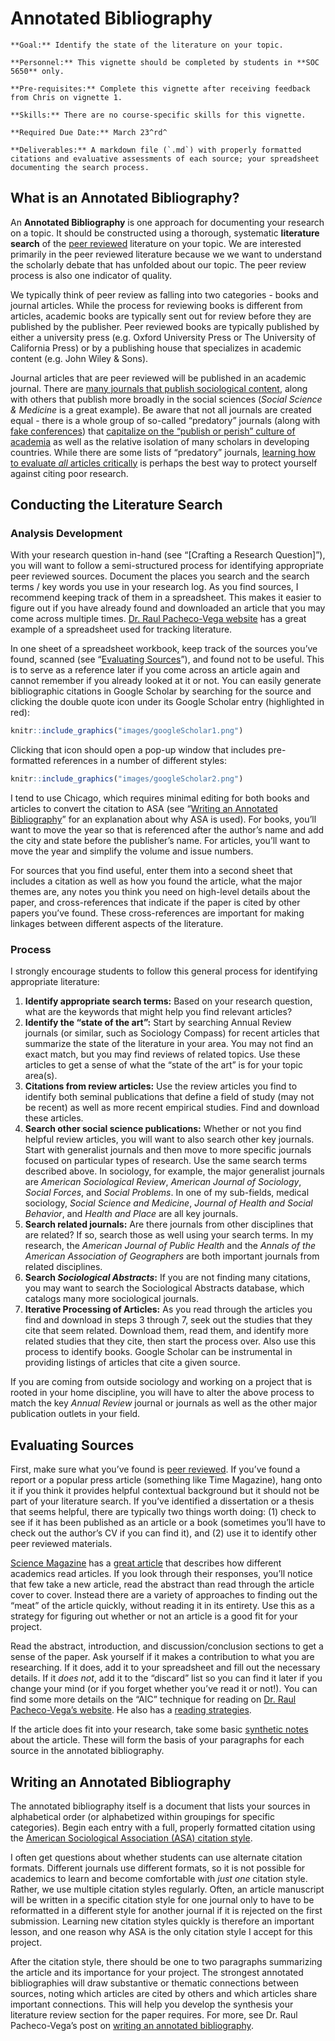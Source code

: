 # Annotated Bibliography

```block
**Goal:** Identify the state of the literature on your topic.
```

```block
**Personnel:** This vignette should be completed by students in **SOC 5650** only.
```

```block
**Pre-requisites:** Complete this vignette after receiving feedback from Chris on vignette 1.
```

```block
**Skills:** There are no course-specific skills for this vignette.
```

```block
**Required Due Date:** March 23^rd^
```

```block
**Deliverables:** A markdown file (`.md`) with properly formatted citations and evaluative assessments of each source; your spreadsheet documenting the search process.
```

## What is an Annotated Bibliography?
An **Annotated Bibliography** is one approach for documenting your research on a topic. It should be constructed using a thorough, systematic **literature search** of the [peer reviewed](https://library.sdsu.edu/research-services/research-help/peer-reviewed-articles) literature on your topic. We are interested primarily in the peer reviewed literature because we we want to understand the scholarly debate that has unfolded about our topic. The peer review process is also one indicator of quality. 

We typically think of peer review as falling into two categories - books and journal articles. While the process for reviewing books is different from articles, academic books are typically sent out for review before they are published by the publisher. Peer reviewed books are typically published by either a university press (e.g. Oxford University Press or The University of California Press) or by a publishing house that specializes in academic content (e.g. John Wiley & Sons).

Journal articles that are peer reviewed will be published in an academic journal. There are <a href="https://gmusocgrads.wordpress.com/development/journals/" target="_blank">many journals that publish sociological content</a>, along with others that publish more broadly in the social sciences (*Social Science & Medicine* is a great example). Be aware that not all journals are created equal - there is a whole group of so-called "predatory" journals (along with <a href="https://www.nytimes.com/2016/12/29/upshot/fake-academe-looking-much-like-the-real-thing.html" target="_blank">fake conferences</a>) that <a href="https://www.nytimes.com/2017/10/30/science/predatory-journals-academics.html" target="_blank">capitalize on the "publish or perish" culture of academia</a> as well as the relative isolation of many scholars in developing countries. While there are some lists of "predatory" journals, <a href="https://www.authoraid.info/en/news/details/1310/" target="_blank">learning how to evaluate *all* articles critically</a> is perhaps the best way to protect yourself against citing poor research.

## Conducting the Literature Search

### Analysis Development

With your research question in-hand (see "[Crafting a Research Question]"), you will want to follow a semi-structured process for identifying appropriate peer reviewed sources. Document the places you search and the search terms / key words you use in your research log. As you find sources, I recommend keeping track of them in a spreadsheet. This makes it easier to figure out if you have already found and downloaded an article that you may come across multiple times. <a href="http://www.raulpacheco.org/2016/06/synthesizing-different-bodies-of-work-in-your-literature-review-the-conceptual-synthesis-excel-dump-technique/" target="_blank">Dr. Raul Pacheco-Vega website</a> has a great example of a spreadsheet used for tracking literature.

In one sheet of a spreadsheet workbook, keep track of the sources you've found, scanned (see "[Evaluating Sources]"), and found not to be useful. This is to serve as a reference later if you come across an article again and cannot remember if you already looked at it or not. You can easily generate bibliographic citations in Google Scholar by searching for the source and clicking the double quote icon under its Google Scholar entry (highlighted in red):

```r
knitr::include_graphics("images/googleScholar1.png")
```

Clicking that icon should open a pop-up window that includes pre-formatted references in a number of different styles:

```r
knitr::include_graphics("images/googleScholar2.png")
```

I tend to use Chicago, which requires minimal editing for both books and articles to convert the citation to ASA (see "[Writing an Annotated Bibliography]" for an explanation about why ASA is used). For books, you'll want to move the year so that is referenced after the author's name and add the city and state before the publisher's name. For articles, you'll want to move the year and simplify the volume and issue numbers.

For sources that you find useful, enter them into a second sheet that includes a citation as well as how you found the article, what the major themes are, any notes you think you need on high-level details about the paper, and cross-references that indicate if the paper is cited by other papers you've found. These cross-references are important for making linkages between different aspects of the literature. 

### Process

I strongly encourage students to follow this general process for identifying appropriate literature:

1. **Identify appropriate search terms:** Based on your research question, what are the keywords that might help you find relevant articles?
2. **Identify the "state of the art":** Start by searching Annual Review journals (or similar, such as Sociology Compass) for recent articles that summarize the state of the literature in your area. You may not find an exact match, but you may find reviews of related topics. Use these articles to get a sense of what the "state of the art" is for your topic area(s).
3. **Citations from review articles:** Use the review articles you find to identify both seminal publications that define a field of study (may not be recent) as well as more recent empirical studies. Find and download these articles.
4. **Search other social science publications:** Whether or not you find helpful review articles, you will want to also search other key journals. Start with generalist journals and then move to more specific journals focused on particular types of research. Use the same search terms described above. In sociology, for example, the major generalist journals are *American Sociological Review*, *American Journal of Sociology*, *Social Forces*, and *Social Problems*. In one of my sub-fields, medical sociology, *Social Science and Medicine*, *Journal of Health and Social Behavior*, and *Health and Place* are all key journals.
5. **Search related journals:** Are there journals from other disciplines that are related? If so, search those as well using your search terms. In my research, the *American Journal of Public Health* and the *Annals of the American Association of Geographers* are both important journals from related disciplines.
6. **Search _Sociological Abstracts_:** If you are not finding many citations, you may want to search the Sociological Abstracts database, which catalogs many more sociological journals.
7. **Iterative Processing of Articles:** As you read through the articles you find and download in steps 3 through 7, seek out the studies that they cite that seem related. Download them, read them, and identify more related studies that they cite, then start the process over. Also use this process to identify books. Google Scholar can be instrumental in providing listings of articles that cite a given source. 

If you are coming from outside sociology and working on a project that is rooted in your home discipline, you will have to alter the above process to match the key *Annual Review* journal or journals as well as the other major publication outlets in your field.

## Evaluating Sources
First, make sure what you've found is [peer reviewed](/what-is-an-annotated-bibliography.html). If you've found a report or a popular press article (something like Time Magazine), hang onto it if you think it provides helpful contextual background but it should not be part of your literature search. If you've identified a dissertation or a thesis that seems helpful, there are typically two things worth doing: (1) check to see if it has been published as an article or a book (sometimes you'll have to check out the author's CV if you can find it), and (2) use it to identify other peer reviewed materials.

<a href="http://www.sciencemag.org/" target="_blank">Science Magazine</a> has a <a href="http://www.sciencemag.org/careers/2016/03/how-seriously-read-scientific-paper" target="_blank">great article</a> that describes how different academics read articles. If you look through their responses, you'll notice that few take a new article, read the abstract than read through the article cover to cover. Instead there are a variety of approaches to finding out the "meat" of the article quickly, without reading it in its entirety. Use this as a strategy for figuring out whether or not an article is a good fit for your project. 

Read the abstract, introduction, and discussion/conclusion sections to get a sense of the paper. Ask yourself if it makes a contribution to what you are researching. If it does, add it to your spreadsheet and fill out the necessary details. If it _does not_, add it to the "discard" list so you can find it later if you change your mind (or if you forget whether you've read it or not!). You can find some more details on the "AIC" technique for reading on <a href="http://www.raulpacheco.org/2017/01/finding-the-most-relevant-information-in-a-paper-when-reading-a-three-step-method/" target="_blank">Dr. Raul Pacheco-Vega's website</a>. He also has a <a href="http://www.raulpacheco.org/tag/reading-strategies/" target="_blank">reading strategies</a>.

If the article does fit into your research, take some basic <a href="http://www.raulpacheco.org/2017/05/writing-synthetic-notes-of-journal-articles-and-book-chapters/" target="_blank">synthetic notes</a> about the article. These will form the basis of your paragraphs for each source in the annotated bibliography.

## Writing an Annotated Bibliography

The annotated bibliography itself is a document that lists your sources in alphabetical order (or alphabetized within groupings for specific categories). Begin each entry with a full, properly formatted citation using the <a href="https://owl.purdue.edu/owl/research_and_citation/using_research/formatting_in_sociology_asa_style/references_page_formatting.html" target="_blank">American Sociological Association (ASA) citation style</a>. 

I often get questions about whether students can use alternate citation formats. Different journals use different formats, so it is not possible for academics to learn and become comfortable with *just one* citation style. Rather, we use multiple citation styles regularly. Often, an article manuscript will be written in a specific citation style for one journal only to have to be reformatted in a different style for another journal if it is rejected on the first submission. Learning new citation styles quickly is therefore an important lesson, and one reason why ASA is the only citation style I accept for this project.

After the citation style, there should be one to two paragraphs summarizing the article and its importance for your project. The strongest annotated bibliographies will draw substantive or thematic connections between sources, noting which articles are cited by others and which articles share important connections. This will help you develop the synthesis your literature review section for the paper requires. For more, see Dr. Raul Pacheco-Vega's post on <a href="http://www.raulpacheco.org/2017/04/writing-an-annotated-bibliography/" target="_blank">writing an annotated bibliography</a>.
